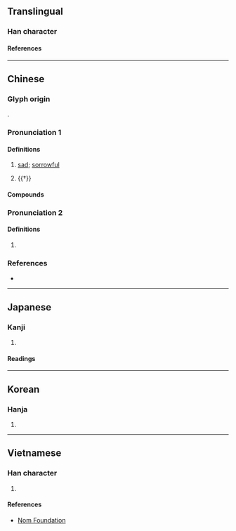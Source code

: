 {{also|怆}}
{{character info/new}}
==Translingual==

===Han character===
{{Han char|rn=61|rad=心|as=10|sn=13|four=98067|canj=POIR|ids=⿰忄倉}}

====References====
{{Han ref|kx=0396.320|dkj=11008|dj=0735.200|hdz=42338.050|uh=6134}}

----

==Chinese==
{{zh-forms|s=怆}}

===Glyph origin===
{{Han etym}}
{{Han compound|心|倉|ls=psc|c1=s|c2=p|t1=heart}}.

===Pronunciation 1===
{{zh-pron
|m=chuàng
|c=cong3
|mc=2
|oc=2
|cat=a
}}

====Definitions====
{{zh-hanzi}}

# {{lb|zh|literary}} [[sad]]; [[sorrowful]]
# {{†}} {{zh-alt-form|滄|[[cold]]}}

====Compounds====
{{zh-der|愴惻|悄愴|慘愴|愴然垂首|愴然|愴慌|愴愴|愴惶|愴悢|愴恍|愴天呼地|愴地呼天|感愴|愀愴|惻愴|惋愴|悽愴|悲愴|酸愴}}

===Pronunciation 2===
{{zh-pron
|m=chuǎng
|c=cong2
|mc=1
|oc=1
|cat=
}}

====Definitions====
{{zh-hanzi}}

# {{zh-only|愴怳}}

===References===
* {{R:yue:mfccd}}

----

==Japanese==

===Kanji===
{{ja-kanji|grade=|rs=心10}}

# {{rfdef|ja|sort=心10}}

====Readings====
{{ja-readings
|goon=しょう
|kanon=そう
|kun=いた-む
}}

----

==Korean==

===Hanja===
{{ko-hanja|창}}

# {{rfdef|ko|sort=心10}}

----

==Vietnamese==

===Han character===
{{vi-readings|rs=心10|reading=[[sảng]], [[thương]]}}

# {{rfdef|vi|sort=心10}}

====References====
* [http://nomfoundation.org/common/nom_details.php?codepoint=6134 Nom Foundation]